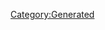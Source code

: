 {{Texts/Music
 |ID=45
 |MusicName=虹いろ・クマクマ
 |OfficialName=虹いろ・クマクマ
 |VocalName=ランカ・リー＝中島愛
 |VocalNameLF=ランカ・リー＝中島愛
 |Description=作品：劇場版マクロスF〜サヨナラノツバサ〜

歌手：ランカ・リー＝中島愛

作詞：Gabriela Robin
作曲：菅野よう子
 |BuyURL=https://recochoku.jp/song/S21025878/
 |StoryDesc=ずっと夢見ていた歌手としてデビューしたランカ。
ついに、ファーストライブの開催が決定した。

憧れのシェリルに招待状を手渡し、ライブの当日を
迎える。まるで魔法のように派手な演出がステージを
彩ると、歌と観客が一体となって会場を揺らした。
 |StoryTitle=「来週末、私のファーストライブの招待状です！」
 |BannerId=0
 |AnmStoreURL=
}}
[[Category:Generated]]
